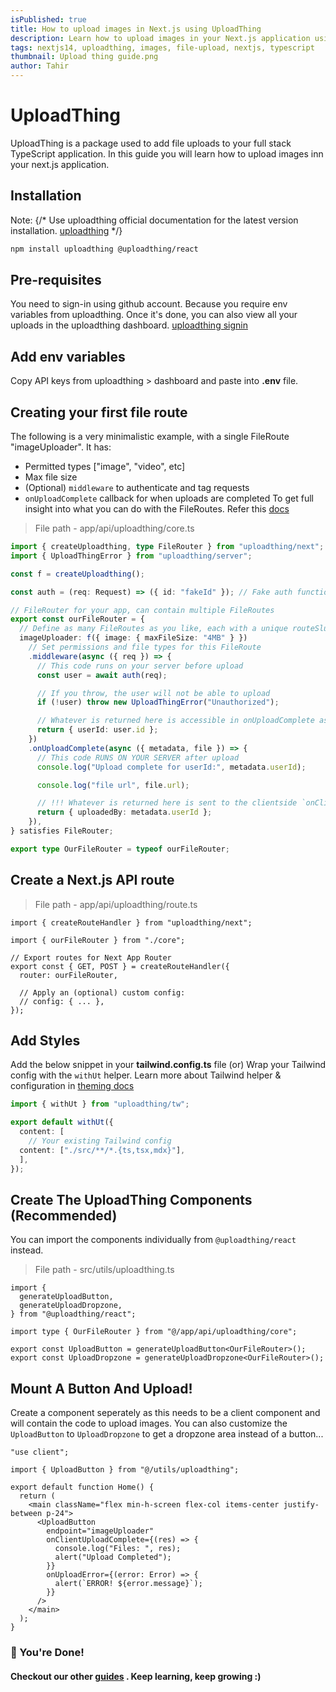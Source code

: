 ```yaml
---
isPublished: true
title: How to upload images in Next.js using UploadThing
description: Learn how to upload images in your Next.js application using UploadThing.
tags: nextjs14, uploadthing, images, file-upload, nextjs, typescript
thumbnail: Upload thing guide.png
author: Tahir
---
```


# UploadThing

UploadThing is a package used to add file uploads to your full stack TypeScript application. In this guide you will learn how to upload images inn your next.js application.

## Installation

Note:
{/* Use uploadthing official documentation for the latest version installation. [uploadthing](https://docs.uploadthing.com/getting-started/appdir) */}

```bash
npm install uploadthing @uploadthing/react
```

## Pre-requisites

You need to sign-in using github account. Because you require env variables from uploadthing.
Once it's done, you can also view all your uploads in the uploadthing dashboard.
[uploadthing signin](https://uploadthing.com/dashboard)

## Add env variables

Copy API keys from uploadthing > dashboard and paste into **.env** file.

## Creating your first file route

The following is a very minimalistic example, with a single FileRoute "imageUploader". It has:

- Permitted types ["image", "video", etc]
- Max file size
- (Optional) `middleware` to authenticate and tag requests
- `onUploadComplete` callback for when uploads are completed
  To get full insight into what you can do with the FileRoutes. Refer this [docs](https://docs.uploadthing.com/api-reference/server#file-routes)

> File path - app/api/uploadthing/core.ts

```ts
import { createUploadthing, type FileRouter } from "uploadthing/next";
import { UploadThingError } from "uploadthing/server";

const f = createUploadthing();

const auth = (req: Request) => ({ id: "fakeId" }); // Fake auth function

// FileRouter for your app, can contain multiple FileRoutes
export const ourFileRouter = {
  // Define as many FileRoutes as you like, each with a unique routeSlug
  imageUploader: f({ image: { maxFileSize: "4MB" } })
    // Set permissions and file types for this FileRoute
    .middleware(async ({ req }) => {
      // This code runs on your server before upload
      const user = await auth(req);

      // If you throw, the user will not be able to upload
      if (!user) throw new UploadThingError("Unauthorized");

      // Whatever is returned here is accessible in onUploadComplete as `metadata`
      return { userId: user.id };
    })
    .onUploadComplete(async ({ metadata, file }) => {
      // This code RUNS ON YOUR SERVER after upload
      console.log("Upload complete for userId:", metadata.userId);

      console.log("file url", file.url);

      // !!! Whatever is returned here is sent to the clientside `onClientUploadComplete` callback
      return { uploadedBy: metadata.userId };
    }),
} satisfies FileRouter;

export type OurFileRouter = typeof ourFileRouter;
```

## Create a Next.js API route

> File path - app/api/uploadthing/route.ts

```tsx
import { createRouteHandler } from "uploadthing/next";

import { ourFileRouter } from "./core";

// Export routes for Next App Router
export const { GET, POST } = createRouteHandler({
  router: ourFileRouter,

  // Apply an (optional) custom config:
  // config: { ... },
});
```

## Add Styles

Add the below snippet in your **tailwind.config.ts** file (or) Wrap your Tailwind config with the `withUt` helper.
Learn more about Tailwind helper & configuration in [theming docs](https://docs.uploadthing.com/theming#with-tailwindcss)

```ts
import { withUt } from "uploadthing/tw";

export default withUt({
  content: [
    // Your existing Tailwind config
  content: ["./src/**/*.{ts,tsx,mdx}"],
  ],
});

```

## Create The UploadThing Components (Recommended)

You can import the components individually from `@uploadthing/react` instead.

> File path - src/utils/uploadthing.ts

```tsx
import {
  generateUploadButton,
  generateUploadDropzone,
} from "@uploadthing/react";

import type { OurFileRouter } from "@/app/api/uploadthing/core";

export const UploadButton = generateUploadButton<OurFileRouter>();
export const UploadDropzone = generateUploadDropzone<OurFileRouter>();
```

## Mount A Button And Upload!

Create a component seperately as this needs to be a client component and will contain the code to upload images.
You can also customize the `UploadButton` to `UploadDropzone` to get a dropzone area instead of a button...

```tsx
"use client";

import { UploadButton } from "@/utils/uploadthing";

export default function Home() {
  return (
    <main className="flex min-h-screen flex-col items-center justify-between p-24">
      <UploadButton
        endpoint="imageUploader"
        onClientUploadComplete={(res) => {
          console.log("Files: ", res);
          alert("Upload Completed");
        }}
        onUploadError={(error: Error) => {
          alert(`ERROR! ${error.message}`);
        }}
      />
    </main>
  );
}
```

### 🎉 You're Done!

#### Checkout our other [guides](https://unicornspace-ui.vercel.app/guides) . Keep learning, keep growing :)
